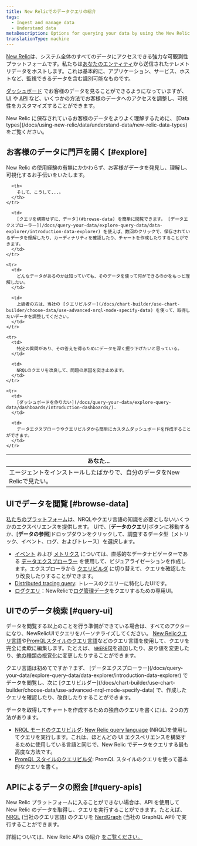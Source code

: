 ```yaml
---
title: New Relicでのデータクエリの紹介
tags:
  - Ingest and manage data
  - Understand data
metaDescription: Options for querying your data by using the New Relic UI or our APIs.
translationType: machine
---
```


[New Relic](http://one.newrelic.com)は、システム全体のすべてのデータにアクセスできる強力な可観測性プラットフォームです。私たちは[あなたのエンティティ](/docs/new-relic-one/use-new-relic-one/core-concepts/what-entity-new-relic/)から送信されたテレメトリデータをホストします。これは基本的に、アプリケーション、サービス、ホストなど、監視できるデータを含む識別可能なものです。

[ダッシュボード](/docs/query-your-data/explore-query-data/dashboards/introduction-dashboards/) でお客様のデータを見ることができるようになっていますが、 [UI](#query-ui) や [API](#query-apis) など、いくつかの方法でお客様のデータへのアクセスを調整し、可視性をカスタマイズすることができます。

<Callout variant="important">
  New Relic に保存されているお客様のデータをよりよく理解するために、 [Data types](/docs/using-new-relic/data/understand-data/new-relic-data-types) をご覧ください。
</Callout>

## お客様のデータに門戸を開く [#explore]

New Relic の使用経験の有無にかかわらず、お客様がデータを発見し、理解し、可視化するお手伝いをいたします。

<table>
  <thead>
    <tr>
      <th style={{ width: "300px" }}>
        あなた...
      </th>

      <th>
        そして、こうして...。
      </th>
    </tr>
  </thead>

  <tbody>
    <tr>
      <td>
        エージェントをインストールしたばかりで、自分のデータをNew Relicで見たい。
      </td>

      <td>
        [クエリを構築せずに、データ](#browse-data) を簡単に閲覧できます。 [データエクスプローラー](/docs/query-your-data/explore-query-data/data-explorer/introduction-data-explorer) を使えば、数回のクリックで、保存されているデータを理解したり、カーディナリティを確認したり、チャートを作成したりすることができます。
      </td>
    </tr>

    <tr>
      <td>
        どんなデータがあるのかは知っていても、そのデータを使って何ができるのかをもっと理解したい。
      </td>

      <td>
        上級者の方は、当社の [クエリビルダー](/docs/chart-builder/use-chart-builder/choose-data/use-advanced-nrql-mode-specify-data) を使って、取得したいデータを調整してください。
      </td>
    </tr>

    <tr>
      <td>
        特定の質問があり、その答えを得るためにデータを深く掘り下げたいと思っている。
      </td>

      <td>
        NRQLのクエリを改良して、問題の原因を突き止めます。
      </td>
    </tr>

    <tr>
      <td>
        [ダッシュボードを作りたい](/docs/query-your-data/explore-query-data/dashboards/introduction-dashboards/).
      </td>

      <td>
        データエクスプローラやクエリビルダから簡単にカスタムダッシュボードを作成することができます。
      </td>
    </tr>
  </tbody>
</table>

## UIでデータを閲覧 [#browse-data]

[私たちのプラットフォーム](/docs/new-relic-one/use-new-relic-one/get-started/introduction-new-relic-one)は、NRQLやクエリ言語の知識を必要としないいくつかのエクスペリエンスを提供します。 UIで、\[**データのクエリ**]ボタンに移動するか、\[**データの参照**]ドロップダウンをクリックして、調査するデータ型（メトリック、イベント、ログ、およびトレース）を選択します。

* [イベント](/docs/using-new-relic/data/understand-data/new-relic-data-types#event-data) および [メトリクス](/docs/using-new-relic/data/understand-data/new-relic-data-types#metrics) については、直感的なデータナビゲーターである [データエクスプローラー](/docs/query-your-data/explore-query-data/data-explorer/introduction-data-explorer) を使用して、ビジュアライゼーションを作成します。エクスプローラから [クエリビルダ](/docs/chart-builder/use-chart-builder/choose-data/use-advanced-nrql-mode-specify-data) に切り替えて、クエリを確認したり改良したりすることができます。
* [Distributed tracing query](/docs/understand-dependencies/distributed-tracing/ui-data/additional-distributed-tracing-features-new-relic-one): トレースのクエリーに特化したUIです。
* [ログクエリ](/docs/logs/new-relic-logs/ui-data/query-syntax-logs)：NewRelicで[ログ管理データ](/docs/logs/new-relic-logs/get-started/introduction-new-relic-logs)をクエリするための専用UI。

## UIでのデータ検索 [#query-ui]

データを閲覧する以上のことを行う準備ができている場合は、すべてのアクターになり、NewRelicUIでクエリをパーソナライズしてください。 [New Relicクエリ言語](/docs/query-your-data/nrql-new-relic-query-language/get-started/introduction-nrql-new-relics-query-language/)や[PromQLスタイルのクエリ言語](https://prometheus.io/docs/prometheus/latest/querying/basics/)などのクエリ言語を使用して、クエリを完全に柔軟に編集します。たとえば、 [`WHERE`句](/docs/query-your-data/nrql-new-relic-query-language/get-started/nrql-syntax-clauses-functions/#sel-where)を追加したり、戻り値を変更したり、[他の種類の視覚化](/docs/query-your-data/explore-query-data/use-charts/chart-types/)に変更したりすることができます。

<Callout variant="tip">
  クエリ言語は初めてですか？まず、 [データエクスプローラー](/docs/query-your-data/explore-query-data/data-explorer/introduction-data-explorer) でデータを閲覧し、次に [クエリビルダー](/docs/chart-builder/use-chart-builder/choose-data/use-advanced-nrql-mode-specify-data) で、作成したクエリを確認したり、改良したりすることができます。
</Callout>

データを取得してチャートを作成するための独自のクエリを書くには、2つの方法があります。

* [NRQL モードのクエリビルダ](/docs/chart-builder/use-chart-builder/choose-data/use-advanced-nrql-mode-specify-data): [New Relic query language](/docs/query-your-data/nrql-new-relic-query-language/get-started/introduction-nrql-new-relics-query-language) (NRQL)を使用してクエリを実行します。これは、ほとんどの UI エクスペリエンスを構築するために使用している言語と同じで、New Relic でデータをクエリする最も高度な方法です。
* [PromQL スタイルのクエリビルダ](/docs/query-your-data/explore-query-data/chart-builder/use-advanced-promql-mode-specify-data): PromQL スタイルのクエリを使って基本的なクエリを書く。

## APIによるデータの照会 [#query-apis]

New Relic プラットフォームに入ることができない場合は、API を使用して New Relic のデータを取得し、クエリを実行することができます。たとえば、 [NRQL](/docs/query-your-data/nrql-new-relic-query-language/get-started/introduction-nrql-new-relics-query-language) (当社のクエリ言語) のクエリを [NerdGraph](/docs/apis/graphql-api/get-started/introduction-new-relic-nerdgraph) (当社の GraphQL API) で実行することができます。

詳細については、New Relic APIs の紹介 [をご覧ください。](/docs/apis/intro-apis/introduction-new-relic-apis/)

[](/docs/apis/intro-apis/introduction-new-relic-apis/)